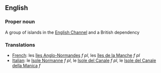==English==

===Proper noun===

A group of islands in the [[English Channel]] and a British dependency

===Translations===
*[[French]]: les [[îles Anglo-Normandes]] ''f pl'', les [[îles de la Manche]] ''f pl''
*[[Italian]]: le [[Isole Normanne]] ''f pl'', le [[Isole del Canale]] ''f pl'', le [[Isole del Canale della Manica]] ''f''